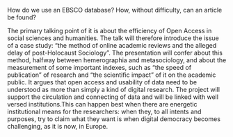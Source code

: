 How do we use an EBSCO database? How, without difficulty, can an article be found?

The primary talking point of it is about the efficiency of Open Access in social sciences and humanities. The talk will therefore introduce the issue of a case study: “the method of online academic reviews and the alleged delay of post-Holocaust Sociology”. The presentation will confer about this method, halfway between hemerographia and metasociology, and about the measurement of some important indexes, such as “the speed of publication” of research and “the scientific impact” of it on the academic public. It argues that open access and usability of data need to be understood as more than simply a kind of digital research. The project will support the circulation and connecting of data and will be linked with well versed institutions.This can happen best when there are energetic institutional means for the researchers: when they, to all intents and purposes, try to claim what they want is when digital democracy becomes challenging, as it is now, in Europe.
